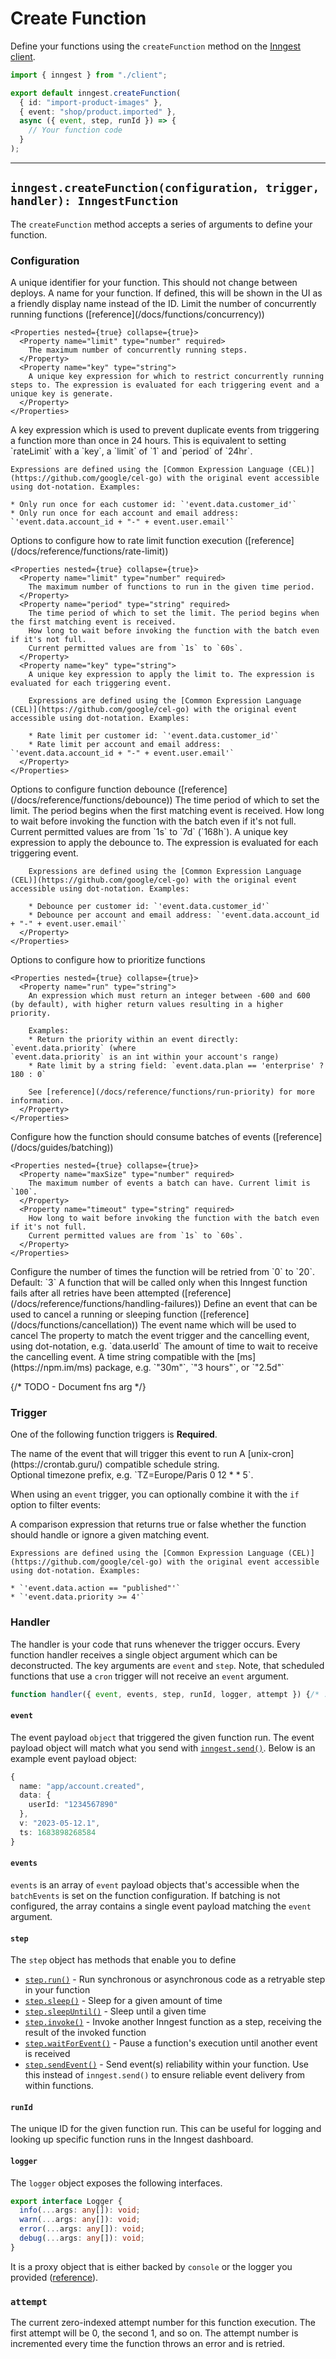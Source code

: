 # Create Function

Define your functions using the `createFunction` method on the [Inngest client](/docs/reference/client/create).

```ts
import { inngest } from "./client";

export default inngest.createFunction(
  { id: "import-product-images" },
  { event: "shop/product.imported" },
  async ({ event, step, runId }) => {
    // Your function code
  }
);
```

---

## `inngest.createFunction(configuration, trigger, handler): InngestFunction`

The `createFunction` method accepts a series of arguments to define your function.

### Configuration

<Properties>
  <Property name="id" type="string" required>
    A unique identifier for your function. This should not change between deploys.
  </Property>
  <Property name="name" type="string">
    A name for your function. If defined, this will be shown in the UI as a friendly display name instead of the ID.
  </Property>

  <Property name="concurrency" type="number | object | [object, object]">
    Limit the number of concurrently running functions ([reference](/docs/functions/concurrency))

    <Properties nested={true} collapse={true}>
      <Property name="limit" type="number" required>
        The maximum number of concurrently running steps.
      </Property>
      <Property name="key" type="string">
        A unique key expression for which to restrict concurrently running steps to. The expression is evaluated for each triggering event and a unique key is generate.
      </Property>
    </Properties>
  </Property>

  <Property name="idempotency" type="string">
    A key expression which is used to prevent duplicate events from triggering a function more than once in 24 hours. This is equivalent to setting `rateLimit` with a `key`, a `limit` of `1`  and `period` of `24hr`.

    Expressions are defined using the [Common Expression Language (CEL)](https://github.com/google/cel-go) with the original event accessible using dot-notation. Examples:

    * Only run once for each customer id: `'event.data.customer_id'`
    * Only run once for each account and email address: `'event.data.account_id + "-" + event.user.email'`
  </Property>

  <Property name="rateLimit" type="object">
    Options to configure how to rate limit function execution ([reference](/docs/reference/functions/rate-limit))

    <Properties nested={true} collapse={true}>
      <Property name="limit" type="number" required>
        The maximum number of functions to run in the given time period.
      </Property>
      <Property name="period" type="string" required>
        The time period of which to set the limit. The period begins when the first matching event is received.
        How long to wait before invoking the function with the batch even if it's not full.
        Current permitted values are from `1s` to `60s`.
      </Property>
      <Property name="key" type="string">
        A unique key expression to apply the limit to. The expression is evaluated for each triggering event.

        Expressions are defined using the [Common Expression Language (CEL)](https://github.com/google/cel-go) with the original event accessible using dot-notation. Examples:

        * Rate limit per customer id: `'event.data.customer_id'`
        * Rate limit per account and email address: `'event.data.account_id + "-" + event.user.email'`
      </Property>
    </Properties>
  </Property>

  <Property name="debounce" type="object">
    Options to configure function debounce ([reference](/docs/reference/functions/debounce))
    <Properties nested={true} collapse={true}>
      <Property name="period" type="string" required>
        The time period of which to set the limit. The period begins when the first matching event is received.
        How long to wait before invoking the function with the batch even if it's not full.
        Current permitted values are from `1s` to `7d` (`168h`).
      </Property>
      <Property name="key" type="string">
        A unique key expression to apply the debounce to. The expression is evaluated for each triggering event.

        Expressions are defined using the [Common Expression Language (CEL)](https://github.com/google/cel-go) with the original event accessible using dot-notation. Examples:

        * Debounce per customer id: `'event.data.customer_id'`
        * Debounce per account and email address: `'event.data.account_id + "-" + event.user.email'`
      </Property>
    </Properties>
  </Property>

  <Property name="priority" type="object">
    Options to configure how to prioritize functions

    <Properties nested={true} collapse={true}>
      <Property name="run" type="string">
        An expression which must return an integer between -600 and 600 (by default), with higher return values resulting in a higher priority.

        Examples:
        * Return the priority within an event directly: `event.data.priority` (where
    `event.data.priority` is an int within your account's range)
        * Rate limit by a string field: `event.data.plan == 'enterprise' ? 180 : 0`

        See [reference](/docs/reference/functions/run-priority) for more information.
      </Property>
    </Properties>
  </Property>

  <Property name="batchEvents" type="object">
    Configure how the function should consume batches of events ([reference](/docs/guides/batching))

    <Properties nested={true} collapse={true}>
      <Property name="maxSize" type="number" required>
        The maximum number of events a batch can have. Current limit is `100`.
      </Property>
      <Property name="timeout" type="string" required>
        How long to wait before invoking the function with the batch even if it's not full.
        Current permitted values are from `1s` to `60s`.
      </Property>
    </Properties>
  </Property>
  <Property name="retries" type="number">
    Configure the number of times the function will be retried from `0` to `20`. Default: `3`
  </Property>
  <Property name="onFailure" type="function">
    A function that will be called only when this Inngest function fails after all retries have been attempted ([reference](/docs/reference/functions/handling-failures))
  </Property>
  <Property name="cancelOn" type="object">
    Define an event that can be used to cancel a running or sleeping function ([reference](/docs/functions/cancellation))
    <Properties nested={true} collapse={true}>
      <Property name="event" type="string" required>
        The event name which will be used to cancel
      </Property>
      <Property name="match" type="string">
        The property to match the event trigger and the cancelling event, using dot-notation, e.g. `data.userId`
      </Property>
      <Property name="timeout" type="string">
        The amount of time to wait to receive the cancelling event. A time string compatible with the [ms](https://npm.im/ms) package, e.g. `"30m"`, `"3 hours"`, or `"2.5d"`
      </Property>
    </Properties>
  </Property>
</Properties>

{/* TODO - Document fns arg */}

### Trigger

One of the following function triggers is **Required**.

<Properties>
  <Property name="event" type="string">
    The name of the event that will trigger this event to run
  </Property>
  <Property name="cron" type="string">
    A [unix-cron](https://crontab.guru/) compatible schedule string. <br/>Optional timezone prefix, e.g. `TZ=Europe/Paris 0 12 * * 5`.
  </Property>
</Properties>

When using an `event` trigger, you can optionally combine it with the `if` option to filter events:

<Properties nested={true} name="Additional options">
  <Property name="if" type="string">
    A comparison expression that returns true or false whether the function should handle or ignore a given matching event.

    Expressions are defined using the [Common Expression Language (CEL)](https://github.com/google/cel-go) with the original event accessible using dot-notation. Examples:

    * `'event.data.action == "published"'`
    * `'event.data.priority >= 4'`
  </Property>
</Properties>

### Handler

The handler is your code that runs whenever the trigger occurs. Every function handler receives a single object argument which can be deconstructed. The key arguments are `event` and `step`. Note, that scheduled functions that use a `cron` trigger will not receive an `event` argument.

```ts
function handler({ event, events, step, runId, logger, attempt }) {/* ... */}
```

#### `event`

The event payload `object` that triggered the given function run. The event payload object will match what you send with [`inngest.send()`](/docs/reference/events/send). Below is an example event payload object:

```ts
{
  name: "app/account.created",
  data: {
    userId: "1234567890"
  },
  v: "2023-05-12.1",
  ts: 1683898268584
}
```

#### `events` <VersionBadge version="v2.2.0+" />

`events` is an array of `event` payload objects that's accessible when the `batchEvents` is set on the function configuration.
If batching is not configured, the array contains a single event payload matching the `event` argument.

#### `step`

The `step` object has methods that enable you to define

- [`step.run()`](/docs/reference/functions/step-run) - Run synchronous or asynchronous code as a retryable step in your function
- [`step.sleep()`](/docs/reference/functions/step-sleep) - Sleep for a given amount of time
- [`step.sleepUntil()`](/docs/reference/functions/step-sleep-until) - Sleep until a given time
- [`step.invoke()`](/docs/reference/functions/step-invoke) - Invoke another Inngest function as a step, receiving the result of the invoked function
- [`step.waitForEvent()`](/docs/reference/functions/step-wait-for-event) - Pause a function's execution until another event is received
- [`step.sendEvent()`](/docs/reference/functions/step-send-event) - Send event(s) reliability within your function. Use this instead of `inngest.send()` to ensure reliable event delivery from within functions.

#### `runId`

The unique ID for the given function run. This can be useful for logging and looking up specific function runs in the Inngest dashboard.

#### `logger` <VersionBadge version="v2.0.0+" />

The `logger` object exposes the following interfaces.

```ts
export interface Logger {
  info(...args: any[]): void;
  warn(...args: any[]): void;
  error(...args: any[]): void;
  debug(...args: any[]): void;
}
```

It is a proxy object that is either backed by `console` or the logger you provided ([reference](/docs/guides/logging)).

### `attempt` <VersionBadge version="v2.5.0+" />

The current zero-indexed attempt number for this function execution. The first attempt will be 0, the second 1, and so on. The attempt number is incremented every time the function throws an error and is retried.

